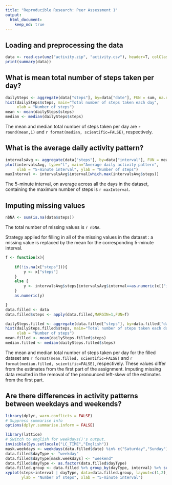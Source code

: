 ```yaml
---
title: "Reproducible Research: Peer Assessment 1"
output: 
  html_document:
    keep_md: true
---
```



## Loading and preprocessing the data

```r
data <- read.csv(unz("activity.zip", "activity.csv"), header=T, colClasses = c("numeric", "Date", "numeric"))
print(summary(data))
```

## What is mean total number of steps taken per day?

```r
dailySteps <- aggregate(data["steps"], by=data["date"], FUN = sum, na.rm = TRUE)
hist(dailySteps$steps, main="Total number of steps taken each day",
     xlab = "Number of steps")
mean <- mean(dailySteps$steps)
median <- median(dailySteps$steps)
```

The mean and median total number of steps taken per day are `r round(mean,1)` and `r format(median, scientific=FALSE)`, respectively.

## What is the average daily activity pattern?

```r
intervalsAvg <- aggregate(data["steps"], by=data["interval"], FUN = mean, na.rm = TRUE)
plot(intervalsAvg, type="l", main="Average daily activity pattern",
     xlab = "5-minute interval", ylab = "Number of steps")
maxInterval <- intervalsAvg$interval[which.max(intervalsAvg$steps)]
```
The 5-minute interval, on average across all the days in the dataset, containing the maximum number of steps is `r maxInterval`.


## Imputing missing values

```r
nbNA <- sum(is.na(data$steps))
```
The total number of missing values is `r nbNA`.

Strategy applied for filling in all of the missing values in the dataset : a missing value is replaced by the mean for the corresponding 5-minute interval.

```r
f <- function(x){
    
    if(!is.na(x["steps"])){
        y <- x["steps"]
    }
    else {
        y <- intervalsAvg$steps[intervalsAvg$interval==as.numeric(x[["interval"]])]
    }
    as.numeric(y)

}
data.filled <- data
data.filled$steps <- apply(data.filled,MARGIN=1,FUN=f)

dailySteps.filled <- aggregate(data.filled["steps"], by=data.filled["date"], FUN = sum, na.rm = TRUE)
hist(dailySteps.filled$steps, main="Total number of steps taken each day (filled dataset)",
     xlab = "Number of steps")
mean.filled <- mean(dailySteps.filled$steps)
median.filled <- median(dailySteps.filled$steps)

```
The mean and median total number of steps taken per day for the filled dataset are `r format(mean.filled, scientific=FALSE)` and `r format(median.filled, scientific=FALSE)`, respectively. These values differ from the estimates from the first part of the assignment. Imputing missing data resulted in the removal of the pronounced left-skew of the estimates from the first part.


## Are there differences in activity patterns between weekdays and weekends?
```r
library(dplyr, warn.conflicts = FALSE)
# Suppress summarise info
options(dplyr.summarise.inform = FALSE)

library(lattice)
# Switch to english for weekdays()'s output.
invisible(Sys.setlocale("LC_TIME","English"))
mask.weekdays <- weekdays(data.filled$date) %in% c("Saturday","Sunday")
data.filled$dayType <- "weekday"
data.filled$dayType[mask.weekdays] <- "weekend"
data.filled$dayType <- as.factor(data.filled$dayType)
data.filled.group <- data.filled %>% group_by(dayType, interval) %>% summarise(steps = mean(steps))
xyplot(steps~interval | dayType, data=data.filled.group, layout=c(1,2), type="l",
       ylab = "Number of steps", xlab = "5-minute interval")
```
 

